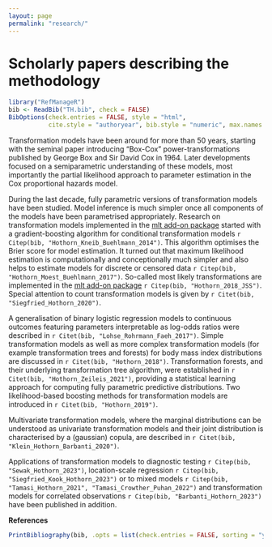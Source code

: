 ```yaml
---
layout: page
permalink: "research/"
---
```

Scholarly papers describing the methodology
========================================================

```r
library("RefManageR")
bib <- ReadBib("TH.bib", check = FALSE)
BibOptions(check.entries = FALSE, style = "html",
           cite.style = "authoryear", bib.style = "numeric", max.names = 6)
```
Transformation models have been around for more than 50 years, starting 
with the seminal paper introducing "Box-Cox" power-transformations
published by George Box and Sir David Cox in 1964. 
Later developments focused on a semiparametric understanding
of these models, most importantly the partial likelihood approach to
parameter estimation in the Cox proportional hazards model.

During the last decade, fully parametric versions of transformation models
have been studied. Model inference is much simpler once all components of
the models have been parametrised appropriately. Research on
transformation models implemented in the 
[mlt add-on package](https://CRAN.R-project.org/package=mlt) started with a
gradient-boosting algorithm for conditional transformation models
`r Citep(bib, "Hothorn_Kneib_Buehlmann_2014")`. This algorithm optimises the
Brier score for model estimation. It turned out that maximum likelihood
estimation is computationally and conceptionally much simpler and also helps
to estimate models for discrete or censored data
`r Citep(bib, "Hothorn_Moest_Buehlmann_2017")`. So-called most likely
transformations are implemented in the
[mlt add-on package](https://CRAN.R-project.org/package=mlt)
`r Citep(bib, "Hothorn_2018_JSS")`. Special attention to count
transformation models is given by `r Citet(bib, "Siegfried_Hothorn_2020")`.

A generalisation of binary logistic regression models to continuous outcomes
featuring parameters interpretable as log-odds ratios were described
in `r Citet(bib, "Lohse_Rohrmann_Faeh_2017")`. Simple transformation models
as well as more complex transformation models (for example transformation trees
and forests) for body mass index distributions are discussed in
`r Citet(bib, "Hothorn_2018")`. Transformation forests, and their underlying
transformation tree algorithm, were established in `r Citet(bib, "Hothorn_Zeileis_2021")`, 
providing a statistical learning approach for computing fully parametric
predictive distributions. Two likelihood-based boosting methods for
transformation models are introduced in `r Citet(bib, "Hothorn_2019")`.

Multivariate transformation models, where the marginal distributions can be
understood as univariate transformation models and their joint distribution
is characterised by a (gaussian) copula, are described in `r Citet(bib,
"Klein_Hothorn_Barbanti_2020")`.

Applications of transformation models to diagnostic testing `r Citep(bib,
"Sewak_Hothorn_2023")`, location-scale regression `r Citep(bib, "Siegfried_Kook_Hothorn_2023")`
or to mixed models `r Citep(bib, "Tamasi_Hothorn_2021",
"Tamasi_Crowther_Puhan_2022")` and transformation models for correlated observations
`r Citep(bib, "Barbanti_Hothorn_2023")` have been published in addition.

**References**

```r
PrintBibliography(bib, .opts = list(check.entries = FALSE, sorting = "ynt"))
```

